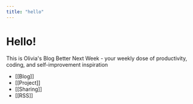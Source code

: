 ```yaml
---
title: "hello"
---
```


# Hello!

This is Olivia's Blog Better Next Week - your weekly dose of productivity, coding, and self-improvement inspiration



- [[Blog]]
- [[Project]]
- [[Sharing]]
- [[RSS]]
